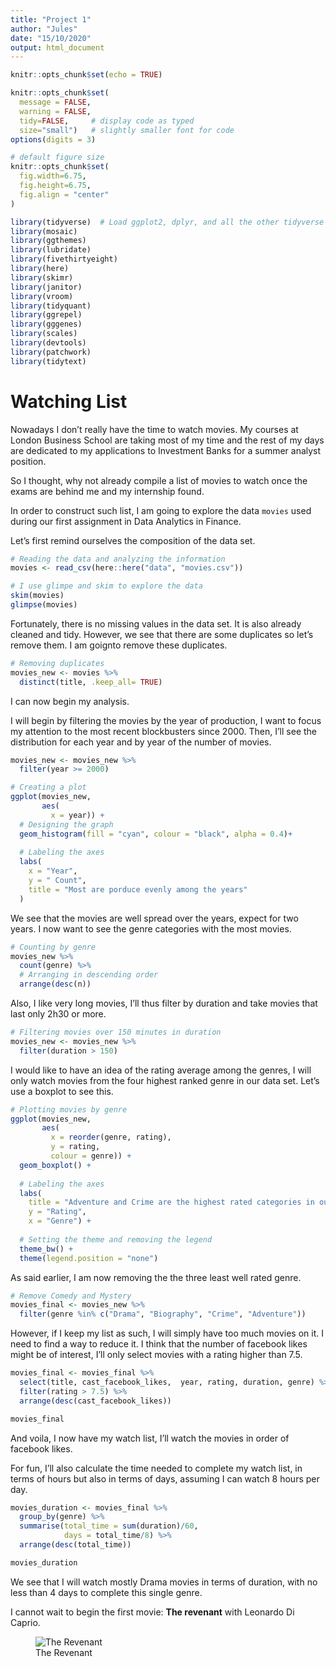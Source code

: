 ```yaml
---
title: "Project 1"
author: "Jules"
date: "15/10/2020"
output: html_document
---
```


```r
knitr::opts_chunk$set(echo = TRUE)
```

```r
knitr::opts_chunk$set(
  message = FALSE, 
  warning = FALSE, 
  tidy=FALSE,     # display code as typed
  size="small")   # slightly smaller font for code
options(digits = 3)

# default figure size
knitr::opts_chunk$set(
  fig.width=6.75, 
  fig.height=6.75,
  fig.align = "center"
)
```


```r
library(tidyverse)  # Load ggplot2, dplyr, and all the other tidyverse packages
library(mosaic)
library(ggthemes)
library(lubridate)
library(fivethirtyeight)
library(here)
library(skimr)
library(janitor)
library(vroom)
library(tidyquant)
library(ggrepel)
library(gggenes)
library(scales)
library(devtools)
library(patchwork)
library(tidytext)
```

# Watching List

Nowadays I don't really have the time to watch movies. My courses at London Business School are taking most of my time and the rest of my days are dedicated to my applications to Investment Banks for a summer analyst position. 

So I thought, why not already compile a list of movies to watch once the exams are behind me and my internship found. 

In order to construct such list, I am going to explore the data `movies` used during our first assignment in Data Analytics in Finance. 

Let's first remind ourselves the composition of the data set. 

```r
# Reading the data and analyzing the information
movies <- read_csv(here::here("data", "movies.csv"))

# I use glimpe and skim to explore the data
skim(movies)
glimpse(movies)
```

Fortunately, there is no missing values in the data set. It is also already cleaned and tidy. 
However, we see that there are some duplicates so let's remove them. I am goignto remove these duplicates.

```r
# Removing duplicates
movies_new <- movies %>% 
  distinct(title, .keep_all= TRUE)
```

I can now begin my analysis. 

I will begin by filtering the movies by the year of production, I want to focus my attention to the most recent blockbusters since 2000. Then, I'll see the distribution for each year and by year of the number of movies. 

```r
movies_new <- movies_new %>%
  filter(year >= 2000)

# Creating a plot
ggplot(movies_new, 
       aes(
         x = year)) +
  # Designing the graph 
  geom_histogram(fill = "cyan", colour = "black", alpha = 0.4)+
  
  # Labeling the axes
  labs(
    x = "Year", 
    y = " Count", 
    title = "Most are porduce evenly among the years"
  )
```
We see that the movies are well spread over the years, expect for two years.
I now want to see the genre categories with the most movies. 

```r
# Counting by genre
movies_new %>%
  count(genre) %>%
  # Arranging in descending order
  arrange(desc(n))
```

Also, I like very long movies, I'll thus filter by duration and take movies that last only 2h30 or more.

```r
# Filtering movies over 150 minutes in duration
movies_new <- movies_new %>% 
  filter(duration > 150)
```

I would like to have an idea of the rating average among the genres, I will only watch movies from the four highest ranked genre in our data set.
Let's use a boxplot to see this.

```r
# Plotting movies by genre
ggplot(movies_new, 
       aes( 
         x = reorder(genre, rating), 
         y = rating, 
         colour = genre)) +
  geom_boxplot() +
  
  # Labeling the axes
  labs(
    title = "Adventure and Crime are the highest rated categories in our sample", 
    y = "Rating", 
    x = "Genre") +
  
  # Setting the theme and removing the legend
  theme_bw() + 
  theme(legend.position = "none")
```

As said earlier, I am now removing the the three least well rated genre. 

```r
# Remove Comedy and Mystery
movies_final <- movies_new %>% 
  filter(genre %in% c("Drama", "Biography", "Crime", "Adventure"))
```

However, if I keep my list as such, I will simply have too much movies on it. I need to find a way to reduce it. 
I think that the number of facebook likes might be of interest, I'll only select movies with a rating higher than 7.5.
```r
movies_final <- movies_final %>%
  select(title, cast_facebook_likes,  year, rating, duration, genre) %>% 
  filter(rating > 7.5) %>% 
  arrange(desc(cast_facebook_likes)) 

movies_final  
```

And voila, I now have my watch list, I'll watch the movies in order of facebook likes.

For fun, I'll also calculate the time needed to complete my watch list, in terms of hours but also in terms of days, assuming I can watch 8 hours per day.

```r
movies_duration <- movies_final %>%
  group_by(genre) %>% 
  summarise(total_time = sum(duration)/60, 
            days = total_time/8) %>% 
  arrange(desc(total_time))

movies_duration

```
We see that I will watch mostly Drama movies in terms of duration, with no less than 4 days to complete this single genre. 

I cannot wait to begin the first movie: **The revenant** with Leonardo Di Caprio.

![The Revenant](https://m.media-amazon.com/images/M/MV5BMDE5OWMzM2QtOTU2ZS00NzAyLWI2MDEtOTRlYjIxZGM0OWRjXkEyXkFqcGdeQXVyODE5NzE3OTE@._V1_UX182_CR0,0,182,268_AL_.jpg)
